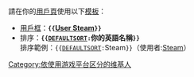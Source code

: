 {{Commonscat|Steam (software)|Steam}}
{{catmore|Steam}}
{{CategoryTOC}}
<br>請在你的[[Wikipedia:用戶頁|用戶頁]]使用以下[[Help:模板|模板]]：
* [[Wikipedia:用戶框|用戶框]]：'''<code>{{</code>[[Template:User_Steam|User Steam]]<code>}}</code>'''
* 排序：'''<code>{{[[Template:DEFAULTSORT|DEFAULTSORT]]:</code>你的英語名稱<code>}}</code>'''<br>排序範例：<code>{{[[Template:DEFAULTSORT|DEFAULTSORT]]:</code>Steam<code>}}</code>（使用者:[[Steam|Steam]]）
{{DEFAULTSORT:Steam}}
[[Category:依使用游戏平台区分的维基人|Category:依使用游戏平台区分的维基人]]